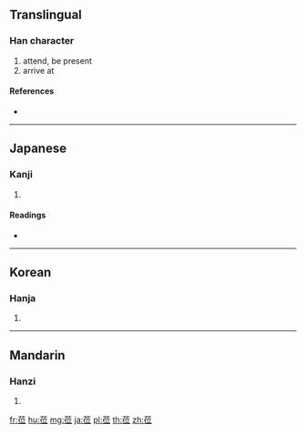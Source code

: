 {{character info/new}}
{{also|蒞}}
==Translingual==

===Han character===
{{Han char|rn=140|rad=艸|as=07|sn=13|four=|canj=TOYT}}

# attend, be present
# arrive at

====References====
* {{Han ref|kx=1033.110|dkj=31024|dj=1492.190|hdz=53221.040|uh=8385|ud=33669}}

----

==Japanese==

===Kanji===
{{ja-kanji|grade=|rs=艸07}}

# {{defn|lang=ja|sort=艸07}}

====Readings====
* {{ja-readings|on=[[り]] (ri), [[れい]] (rei)|kun=[[のぞむ]] (nozomu)|nanori=}}

----

==Korean==

===Hanja===
{{ko-hanja|hangeul=[[리]]>[[이]]|eumhun=|rv=ri>i|mr=ri>i|y=li>i}}

# {{defn|lang=ko|sort=艸07}}

----

==Mandarin==

===Hanzi===
{{cmn-hanzi|tra=蒞|pin=[[lì]] ([[li4]])|wg=li<sup>4</sup>}}

# {{defn|lang=cmn|sort=艸07}}

[[fr:莅]]
[[hu:莅]]
[[mg:莅]]
[[ja:莅]]
[[pl:莅]]
[[th:莅]]
[[zh:莅]]